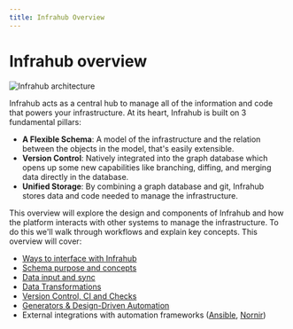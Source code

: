 ```yaml
---
title: Infrahub Overview
---
```


# Infrahub overview

![Infrahub architecture](./../media/overview.excalidraw.svg)

Infrahub acts as a central hub to manage all of the information and code that powers your infrastructure. At its heart, Infrahub is built on 3 fundamental pillars:

- **A Flexible Schema**: A model of the infrastructure and the relation between the objects in the model, that's easily extensible.
- **Version Control**: Natively integrated into the graph database which opens up some new capabilities like branching, diffing, and merging data directly in the database.
- **Unified Storage**: By combining a graph database and git, Infrahub stores data and code needed to manage the infrastructure.

This overview will explore the design and components of Infrahub and how the platform interacts with other systems to manage the infrastructure. To do this we'll walk through workflows and explain key concepts. This overview will cover:

- [Ways to interface with Infrahub](./interfaces)
- [Schema purpose and concepts](./schema)
- [Data input and sync](./data)
- [Data Transformations](./transformations.mdx)
- [Version Control, CI and Checks](./versioning.mdx)
- [Generators & Design-Driven Automation](./generators.mdx)
- External integrations with automation frameworks ([Ansible](https://docs.infrahub.app/ansible/), [Nornir](https://docs.infrahub.app/nornir/))
